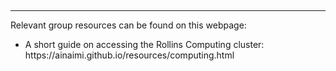 
<br>

---

Relevant group resources can be found on this webpage: 

- A short guide on accessing the Rollins Computing cluster: https://ainaimi.github.io/resources/computing.html